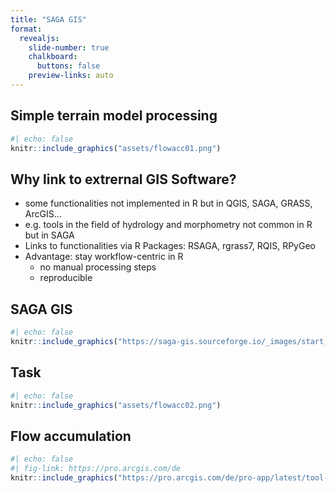 ```yaml
---
title: "SAGA GIS"
format:
  revealjs: 
    slide-number: true
    chalkboard: 
      buttons: false
    preview-links: auto
---
```


## Simple terrain model processing

```r
#| echo: false
knitr::include_graphics("assets/flowacc01.png")
```






## Why link to extrernal GIS Software?

* some functionalities not implemented in R but in QGIS, SAGA, GRASS, ArcGIS...
* e.g. tools in the field of hydrology and morphometry not common in R but in SAGA
* Links to functionalities via R Packages: RSAGA, rgrass7, RQIS, RPyGeo
* Advantage: stay workflow-centric in R
  * no manual processing steps
  * reproducible
  
  
## SAGA GIS

```r
#| echo: false
knitr::include_graphics("https://saga-gis.sourceforge.io/_images/start_02.jpg")
```




## Task

```r
#| echo: false
knitr::include_graphics("assets/flowacc02.png")
```


## Flow accumulation


```r
#| echo: false
#| fig-link: https://pro.arcgis.com/de
knitr::include_graphics("https://pro.arcgis.com/de/pro-app/latest/tool-reference/spatial-analyst/GUID-9C3A8153-1359-4F0B-8D9A-BC256957AD28-web.png")
```
